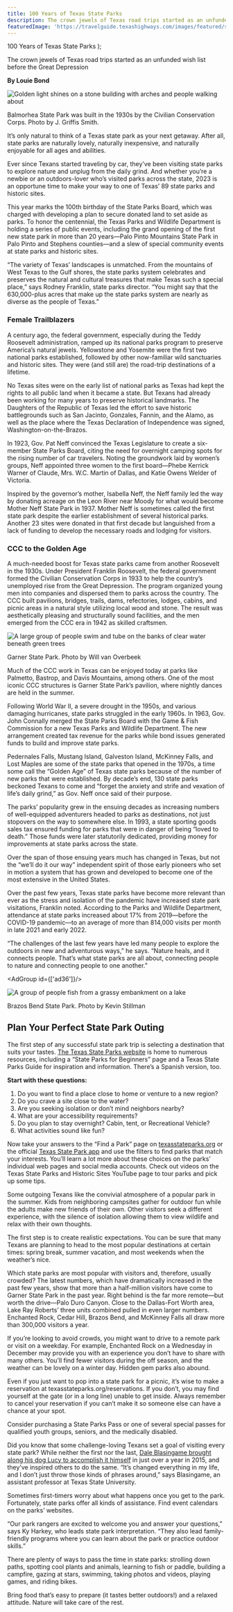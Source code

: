 ```yaml
---
title: 100 Years of Texas State Parks
description: The crown jewels of Texas road trips started as an unfunded wish list before the Great Depression
featuredImage: 'https://travelguide.texashighways.com/images/featured/state-parks.jpg'
---
```


  <span>
    100 Years of Texas State Parks
  </span>
);

<PageDescription>

The crown jewels of Texas road trips started as an unfunded wish list before the Great Depression

</PageDescription>

**By Louie Bond**

<Row>
<Column colSm={6} colMd={4} colLg={8}>

![Golden light shines on a stone building with arches and people walking about](images/state-parks-travel-balmorhea.jpg)
<Caption>Balmorhea State Park was built in the 1930s by the Civilian Conservation Corps. Photo by J. Griffis Smith.</Caption>

It’s only natural to think of a Texas state park as your next getaway. After all, state parks are naturally lovely, naturally inexpensive, and naturally enjoyable for all ages and abilities.

Ever since Texans started traveling by car, they’ve been visiting state parks to explore nature and unplug from the daily grind. And whether you’re a newbie or an outdoors-lover who’s visited parks across the state, 2023 is an opportune time to make your way to one of Texas’ 89 state parks and historic sites.

This year marks the 100th birthday of the State Parks Board, which was charged with developing a plan to secure donated land to set aside as parks. To honor the centennial, the Texas Parks and Wildlife Department is holding a series of public events, including the grand opening of the first new state park in more than 20 years—Palo Pinto Mountains State Park in Palo Pinto and Stephens counties—and a slew of special community events at state parks and historic sites.

“The variety of Texas’ landscapes is unmatched. From the mountains of West Texas to the Gulf shores, the state parks system celebrates and preserves the natural and cultural treasures that make Texas such a special place,” says Rodney Franklin, state parks director. “You might say that the 630,000-plus acres that make up the state parks system are nearly as diverse as the people of Texas.” 

### Female Trailblazers

A century ago, the federal government, especially during the Teddy Roosevelt administration, ramped up its national parks program to preserve America’s natural jewels. Yellowstone and Yosemite were the first two national parks established, followed by other now-familiar wild sanctuaries and historic sites. They were (and still are) the road-trip destinations of a lifetime.

No Texas sites were on the early list of national parks as Texas had kept the rights to all public land when it became a state. But Texans had already been working for many years to preserve historical landmarks. The Daughters of the Republic of Texas led the effort to save historic battlegrounds such as San Jacinto, Gonzales, Fannin, and the Alamo, as well as the place where the Texas Declaration of Independence was signed, Washington-on-the-Brazos.

In 1923, Gov. Pat Neff convinced the Texas Legislature to create a six-member State Parks Board, citing the need for overnight camping spots for the rising number of car travelers. Noting the groundwork laid by women’s groups, Neff appointed three women to the first board—Phebe Kerrick Warner of Claude, Mrs. W.C. Martin of Dallas, and Katie Owens Welder of Victoria.

Inspired by the governor’s mother, Isabella Neff, the Neff family led the way by donating acreage on the Leon River near Moody for what would become Mother Neff State Park in 1937. Mother Neff is sometimes called the first state park despite the earlier establishment of several historical parks. Another 23 sites were donated in that first decade but languished from a lack of funding to develop the necessary roads and lodging for visitors. 

### CCC to the Golden Age

A much-needed boost for Texas state parks came from another Roosevelt in the 1930s. Under President Franklin Roosevelt, the federal government formed the Civilian Conservation Corps in 1933 to help the country’s unemployed rise from the Great Depression. The program organized young men into companies and dispersed them to parks across the country. The CCC built pavilions, bridges, trails, dams, refectories, lodges, cabins, and picnic areas in a natural style utilizing local wood and stone. The result was aesthetically pleasing and structurally sound facilities, and the men emerged from the CCC era in 1942 as skilled craftsmen. 

![A large group of people swim and tube on the banks of clear water beneath green trees](images/state-parks-garner.jpg)
<Caption>Garner State Park. Photo by Will van Overbeek</Caption>

Much of the CCC work in Texas can be enjoyed today at parks like Palmetto, Bastrop, and Davis Mountains, among others. One of the most iconic CCC structures is Garner State Park’s pavilion, where nightly dances are held in the summer.

Following World War II, a severe drought in the 1950s, and various damaging hurricanes, state parks struggled in the early 1960s. In 1963, Gov. John Connally merged the State Parks Board with the Game & Fish Commission for a new Texas Parks and Wildlife Department. The new arrangement created tax revenue for the parks while bond issues generated funds to build and improve state parks. 

Pedernales Falls, Mustang Island, Galveston Island, McKinney Falls, and Lost Maples are some of the state parks that opened in the 1970s, a time some call the “Golden Age” of Texas state parks because of the number of new parks that were established. By decade’s end, 130 state parks beckoned Texans to come and “forget the anxiety and strife and vexation of life’s daily grind,” as Gov. Neff once said of their purpose.

The parks’ popularity grew in the ensuing decades as increasing numbers of well-equipped adventurers headed to parks as destinations, not just stopovers on the way to somewhere else. In 1993, a state sporting goods sales tax ensured funding for parks that were in danger of being “loved to death.” Those funds were later statutorily dedicated, providing money for improvements at state parks across the state. 

Over the span of those ensuing years much has changed in Texas, but not the “we’ll do it our way” independent spirit of those early pioneers who set in motion a system that has grown and developed to become one of the most extensive in the United States. 

Over the past few years, Texas state parks have become more relevant than ever as the stress and isolation of the pandemic have increased state park visitations, Franklin noted. According to the Parks and Wildlife Department, attendance at state parks increased about 17% from 2019—before the COVID-19 pandemic—to an average of more than 814,000 visits per month in late 2021 and early 2022.

“The challenges of the last few years have led many people to explore the outdoors in new and adventurous ways,” he says. “Nature heals, and it connects people. That’s what state parks are all about, connecting people to nature and connecting people to one another.”

</Column>

<Column colSm={6} colMd={4} colLg={4}>

<AdGroup id={['ad36']}/>

</Column>

</Row>


<Row>
<Column colSm={6} colMd={4} colLg={8}>

![A group of people fish from a grassy embankment on a lake](images/state-parks-brazos-bend-fishing.jpg)
<Caption>Brazos Bend State Park. Photo by Kevin Stillman</Caption>

## Plan Your Perfect State Park Outing

The first step of any successful state park trip is selecting a destination that suits your tastes. [The Texas State Parks website](https://texasstateparks.org) is home to numerous resources, including a “State Parks for Beginners” page and a Texas State Parks Guide for inspiration and information. There’s a Spanish version, too.

**Start with these questions:**
1.  Do you want to find a place close to home or venture to a new region?
2.  Do you crave a site close to the water?
3.  Are you seeking isolation or don’t mind neighbors nearby?
4.  What are your accessibility requirements?
5.  Do you plan to stay overnight? Cabin, tent, or Recreational Vehicle?
6.  What activities sound like fun?

Now take your answers to the “Find a Park” page on [texasstateparks.org](https://texasstateparks.org) or the official [Texas State Park app](https://tpwd.texas.gov/state-parks/app/) and use the filters to find parks that match your interests. You’ll learn a lot more about these choices on the parks’ individual web pages and social media accounts. Check out videos on the Texas State Parks and Historic Sites YouTube page to tour parks and pick up some tips.

Some outgoing Texans like the convivial atmosphere of a popular park in the summer. Kids from neighboring campsites gather for outdoor fun while the adults make new friends of their own. Other visitors seek a different experience, with the silence of isolation allowing them to view wildlife and relax with their own thoughts.

The first step is to create realistic expectations. You can be sure that many Texans are planning to head to the most popular destinations at certain times: spring break, summer vacation, and most weekends when the weather’s nice. 

Which state parks are most popular with visitors and, therefore, usually crowded? The latest numbers, which have dramatically increased in the past few years, show that more than a half-million visitors have come to Garner State Park in the past year. Right behind is the far more remote—but worth the drive—Palo Duro Canyon. Close to the Dallas-Fort Worth area, Lake Ray Roberts’ three units combined pulled in even larger numbers. Enchanted Rock, Cedar Hill, Brazos Bend, and McKinney Falls all draw more than 300,000 visitors a year.

If you’re looking to avoid crowds, you might want to drive to a remote park or visit on a weekday. For example, Enchanted Rock on a Wednesday in December may provide you with an experience you don’t have to share with many others. You’ll find fewer visitors during the off season, and the weather can be lovely on a winter day. Hidden gem parks also abound.

Even if you just want to pop into a state park for a picnic, it’s wise to make a reservation at texasstateparks.org/reservations. If you don’t, you may find yourself at the gate (or in a long line) unable to get inside. Always remember to cancel your reservation if you can’t make it so someone else can have a chance at your spot. 

Consider purchasing a State Parks Pass or one of several special passes for qualified youth groups, seniors, and the medically disabled.

Did you know that some challenge-loving Texans set a goal of visiting every state park? While neither the first nor the last, [Dale Blasingame brought along his dog Lucy to accomplish it himself](https://texashighways.com/travel-news/atta-girl-lucy-the-bark-ranger-completes-quest-to-visit-all-95-texas-state-parks/) in just over a year in 2015, and they’ve inspired others to do the same. “It’s changed everything in my life, and I don’t just throw those kinds of phrases around,” says Blasingame, an assistant professor at Texas State University.

Sometimes first-timers worry about what happens once you get to the park. Fortunately, state parks offer all kinds of assistance. Find event calendars on the parks’ websites.

“Our park rangers are excited to welcome you and answer your questions,” says Ky Harkey, who leads state park interpretation. “They also lead family-friendly programs where you can learn about the park or practice outdoor skills.”

There are plenty of ways to pass the time in state parks: strolling down paths, spotting cool plants and animals, learning to fish or paddle, building a campfire, gazing at stars, swimming, taking photos and videos, playing games, and riding bikes.

Bring food that’s easy to prepare (it tastes better outdoors!) and a relaxed attitude. Nature will take care of the rest.

</Column>
</Row>